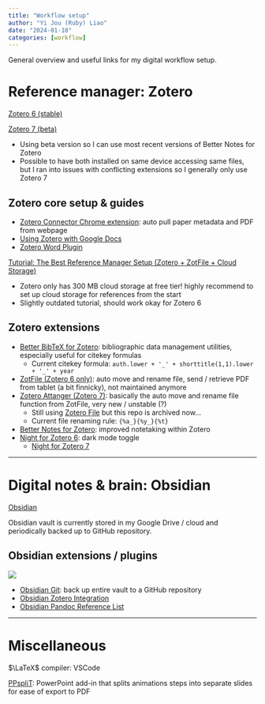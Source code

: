 ```yaml
---
title: "Workflow setup"
author: "Yi Jou (Ruby) Liao"
date: "2024-01-10"
categories: [workflow]
---
```


General overview and useful links for my digital workflow setup.

# Reference manager: Zotero
[Zotero 6 (stable)](https://www.zotero.org/download/)

[Zotero 7 (beta)](https://www.zotero.org/support/beta_builds)

- Using beta version so I can use most recent versions of Better Notes for Zotero
- Possible to have both installed on same device accessing same files, but I ran into issues with conflicting extensions so I generally only use Zotero 7

## Zotero core setup & guides

- [Zotero Connector Chrome extension](https://chromewebstore.google.com/detail/zotero-connector/ekhagklcjbdpajgpjgmbionohlpdbjgc): auto pull paper metadata and PDF from webpage
- [Using Zotero with Google Docs](https://www.zotero.org/support/google_docs)
- [Zotero Word Plugin](https://www.zotero.org/support/word_processor_plugin_usage)

[Tutorial: The Best Reference Manager Setup (Zotero + ZotFile + Cloud Storage)](https://www.researchgate.net/publication/325828616_Tutorial_The_Best_Reference_Manager_Setup_Zotero_ZotFile_Cloud_Storage)

- Zotero only has 300 MB cloud storage at free tier! highly recommend to set up cloud storage for references from the start
- Slightly outdated tutorial, should work okay for Zotero 6

## Zotero extensions

- [Better BibTeX for Zotero](https://retorque.re/zotero-better-bibtex/): bibliographic data management utilities, especially useful for citekey formulas
	- Current citekey formula: `auth.lower + '_' + shorttitle(1,1).lower + '_' + year`
- [ZotFile (Zotero 6 only)](http://zotfile.com/): auto move and rename file, send / retrieve PDF from tablet (a bit finnicky), not maintained anymore
- [Zotero Attanger (Zotero 7)](https://github.com/MuiseDestiny/zotero-attanger): basically the auto move and rename file function from ZotFile, very new / unstable (?)
	- Still using [Zotero File](https://github.com/lychichem/zotero-file) but this repo is archived now...
	- Current file renaming rule: `{%a_}{%y_}{%t}`
- [Better Notes for Zotero](https://github.com/windingwind/zotero-better-notes): improved notetaking within Zotero
- [Night for Zotero 6](https://github.com/tefkah/zotero-night): dark mode toggle
	- [Night for Zotero 7](https://github.com/tefkah/zotero-night/tree/zotero-7)

----

# Digital notes & brain: Obsidian
[Obsidian](https://obsidian.md/)

Obsidian vault is currently stored in my Google Drive / cloud and periodically backed up to GitHub repository.

## Obsidian extensions / plugins
![](ObsidianPlugins_240110.png)

- [Obsidian Git](https://github.com/denolehov/obsidian-git): back up entire vault to a GitHub repository
- [Obsidian Zotero Integration](https://github.com/mgmeyers/obsidian-zotero-integration)
- [Obsidian Pandoc Reference List](https://github.com/mgmeyers/obsidian-pandoc-reference-list)

----



# Miscellaneous

$\LaTeX$ compiler: VSCode

[PPspliT](https://github.com/maxonthegit/PPspliT): PowerPoint add-in that splits animations steps into separate slides for ease of export to PDF